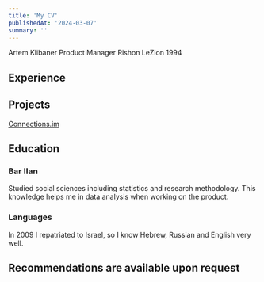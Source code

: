 ```yaml
---
title: 'My CV'
publishedAt: '2024-03-07'
summary: ''
---
```

Artem Klibaner
Product Manager
Rishon LeZion
1994
## Experience
## Projects
[Connections.im](https://connections.im/)
## Education
### Bar Ilan
Studied social sciences including statistics and research methodology. This knowledge helps me in data analysis when working on the product.
### Languages
In 2009 I repatriated to Israel, so I know Hebrew, Russian and English very well.
## Recommendations are available upon request
